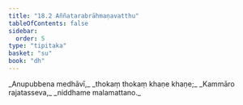 ```yaml
---
title: "18.2 Aññatarabrāhmaṇavatthu"
tableOfContents: false
sidebar:
  order: 5
type: "tipitaka"
basket: "su"
book: "dh"
---
```



<DynamicBreadcrumb />

<Division number="239" book="dh" bookNo="18" page="48">

<Paragraph number="259" type="verses" book="dh">
_Anupubbena medhāvī,_  
_thokaṃ thokaṃ khaṇe khaṇe;_  
_Kammāro rajatasseva,_  
_niddhame malamattano._
</Paragraph>
</Division>